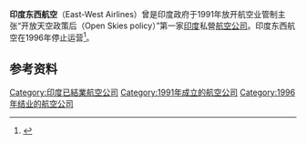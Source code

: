 {{For|其他同名航空公司|东西航空 (消歧义)}}
{{Infobox airline
| airline=印度东西航空<br>ईस्ट-वेस्ट एरलाइन्स<br>East-West Airlines
| image=East-west.jpg
| caption=Tail colours of an East-West Airlines Boeing 737
| IATA= 
| ICAO=
| callsign=
| founded=1991年
| commenced=1992年
| ceased=1996年8月8日
| bases= <!-- {{plainlist|*[[Airport_Name1|Airport Name1]] }} -->
| hubs= <!-- {{plainlist|*[[Airport_Name1|Airport Name1]] }} -->
| fleet_size=
| destinations= 
| headquarters= 
| key_people=[[Thakiyudeen_Wahid|Thakiyudeen Wahid]]（[[总经理|总经理]]）
}}

'''印度东西航空'''（East-West Airlines）曾是印度政府于1991年放开航空业管制主张“开放天空政策后（Open Skies policy）”第一家[[印度|印度]]私營[[航空公司|航空公司]]。印度东西航空在1996年停止运营<ref name = "APAO">{{cite news|title=Reports & Position Papers :Chronology of Events of Indian Civil Aviation Sector|url=http://www.apaoindia.com/?page_id=185|publisher=APAO|accessdate=2016-11-04|archive-date=2020-08-10|archive-url=https://web.archive.org/web/20200810175452/http://www.apaoindia.com/?page_id=185|dead-url=no}}</ref>。

==参考资料==
{{reflist}}

[[Category:印度已結業航空公司|Category:印度已結業航空公司]]
[[Category:1991年成立的航空公司|Category:1991年成立的航空公司]]
[[Category:1996年结业的航空公司|Category:1996年结业的航空公司]]